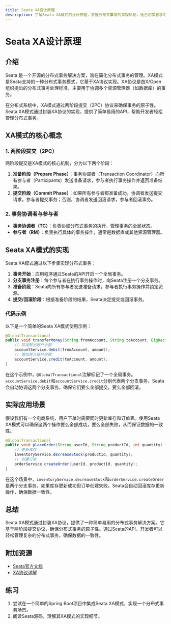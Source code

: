 ```yaml
---
title: Seata XA设计原理
description: 了解Seata XA模式的设计原理，掌握分布式事务的实现机制，适合初学者学习。
---
```


# Seata XA设计原理

## 介绍

Seata 是一个开源的分布式事务解决方案，旨在简化分布式事务的管理。XA模式是Seata支持的一种分布式事务模式，它基于XA协议实现。XA协议是由X/Open组织提出的分布式事务处理标准，主要用于协调多个资源管理器（如数据库）的事务。

在分布式系统中，XA模式通过两阶段提交（2PC）协议来确保事务的原子性。Seata XA模式通过封装XA协议的实现，提供了简单易用的API，帮助开发者轻松管理分布式事务。

## XA模式的核心概念

### 1. 两阶段提交（2PC）

两阶段提交是XA模式的核心机制，分为以下两个阶段：

1. **准备阶段（Prepare Phase）**：事务协调者（Transaction Coordinator）向所有参与者（Participants）发送准备请求，参与者执行事务操作并返回准备结果。
2. **提交阶段（Commit Phase）**：如果所有参与者都准备成功，协调者发送提交请求，参与者提交事务；否则，协调者发送回滚请求，参与者回滚事务。

### 2. 事务协调者与参与者

- **事务协调者（TC）**：负责协调分布式事务的执行，管理事务的全局状态。
- **参与者（RM）**：负责执行具体的事务操作，通常是数据库或其他资源管理器。

## Seata XA模式的实现

Seata XA模式通过以下步骤实现分布式事务：

1. **事务开始**：应用程序通过Seata的API开启一个全局事务。
2. **分支事务注册**：每个参与者在执行事务操作时，向Seata注册一个分支事务。
3. **准备阶段**：Seata向所有参与者发送准备请求，参与者执行事务操作并锁定资源。
4. **提交/回滚阶段**：根据准备阶段的结果，Seata决定提交或回滚事务。

### 代码示例

以下是一个简单的Seata XA模式使用示例：

```java
@GlobalTransactional
public void transferMoney(String fromAccount, String toAccount, BigDecimal amount) {
    // 扣减转出账户余额
    accountService.debit(fromAccount, amount);
    // 增加转入账户余额
    accountService.credit(toAccount, amount);
}
```

在这个示例中，`@GlobalTransactional`注解标记了一个全局事务。`accountService.debit`和`accountService.credit`分别代表两个分支事务。Seata会自动协调这两个分支事务，确保它们要么全部提交，要么全部回滚。

## 实际应用场景

假设我们有一个电商系统，用户下单时需要同时更新库存和订单表。使用Seata XA模式可以确保这两个操作要么全部成功，要么全部失败，从而保证数据的一致性。

```java
@GlobalTransactional
public void placeOrder(String userId, String productId, int quantity) {
    // 更新库存
    inventoryService.decreaseStock(productId, quantity);
    // 创建订单
    orderService.createOrder(userId, productId, quantity);
}
```

在这个场景中，`inventoryService.decreaseStock`和`orderService.createOrder`是两个分支事务。如果库存更新成功但订单创建失败，Seata会自动回滚库存更新操作，确保数据一致性。

## 总结

Seata XA模式通过封装XA协议，提供了一种简单易用的分布式事务解决方案。它基于两阶段提交协议，确保分布式事务的原子性。通过Seata的API，开发者可以轻松管理复杂的分布式事务，确保数据的一致性。

## 附加资源

- [Seata官方文档](https://seata.io/zh-cn/docs/overview/what-is-seata.html)
- [XA协议详解](https://en.wikipedia.org/wiki/X/Open_XA)

## 练习

1. 尝试在一个简单的Spring Boot项目中集成Seata XA模式，实现一个分布式事务场景。
2. 阅读Seata源码，理解其XA模式的实现细节。
